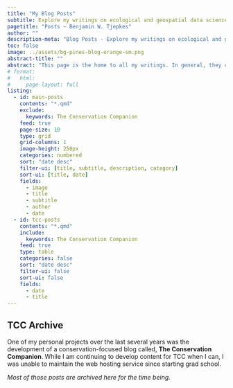 ```yaml
---
title: "My Blog Posts"
subtitle: Explore my writings on ecological and geospatial data science.
pagetitle: "Posts ~ Benjamin W. Tjepkes"
author: ""
description-meta: "Blog Posts - Explore my writings on ecological and geospatial data science."
toc: false
image: ../assets/bg-pines-blog-orange-sm.png
abstract-title: ""
abstract: "This page is the home to all my writings. In general, they come in two flavors – technical writing and conservation writing. The former covers some of my adventures whilst learning to become a multi-lingual user in R, Python, SQL, and beyond. The latter is more creative in nature, coming mostly from my former site The Conservation Companion."
# format: 
#   html: 
#     page-layout: full
listing:
  - id: main-posts
    contents: "*.qmd"
    exclude:
      keywords: The Conservation Companion
    feed: true
    page-size: 10
    type: grid
    grid-columns: 1
    image-height: 250px
    categories: numbered
    sort: "date desc"
    filter-ui: [title, subtitle, description, category]
    sort-ui: [title, date]
    fields: 
      - image
      - title
      - subtitle
      - author
      - date
  - id: tcc-posts
    contents: "*.qmd"
    include:
      keywords: The Conservation Companion
    feed: true
    type: table
    categories: false
    sort: "date desc"
    filter-ui: false
    sort-ui: false
    fields: 
      - date
      - title
---
```


::: {#main-posts}
:::

## TCC Archive

One of my personal projects over the last several years was the development of a conservation-focused blog called, **The Conservation Companion**. While I am continuing to develop content for TCC when I can, I was unable to maintain the web hosting service since starting grad school.

*Most of those posts are archived here for the time being.*

::: {#tcc-posts}
:::

